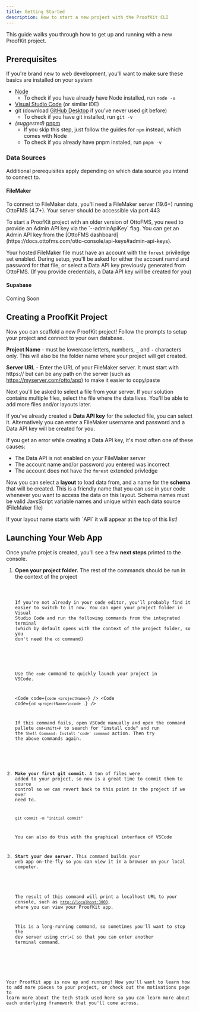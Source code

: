 ```yaml
---
title: Getting Started
description: How to start a new project with the ProofKit CLI
---
```



This guide walks you through how to get up and running with a new ProofKit project.

## Prerequisites

If you're brand new to web development, you'll want to make sure these basics are installed on your system

- [Node](https://nodejs.org/en)
  - To check if you have already have Node installed, run `node -v`
- [Visual Studio Code](https://code.visualstudio.com/download) (or similar IDE)
- git (download [GitHub Desktop](https://github.com/apps/desktop) if you've never used git before)
  - To check if you have git installed, run `git -v`
- _(suggested)_ [pnpm](https://pnpm.io/installation)
  - If you skip this step, just follow the guides for `npm` instead, which comes with Node
  - To check if you already have pnpm instaled, run `pnpm -v`

### Data Sources

Additional prerequisites apply depending on which data source you intend to connect to.

#### FileMaker

To connect to FileMaker data, you'll need a FileMaker server (19.6+) running OttoFMS (4.7+). Your server should be accessible via port 443

<Aside title="For older versions of OttoFMS">
  To start a ProofKit project with an older version of OttoFMS, you need to provide an Admin API key via the `--adminApiKey` flag. You can get an Admin API key from the [OttoFMS dashboard](https://docs.ottofms.com/otto-console/api-keys#admin-api-keys).

  <CliCommand command="@proofgeist/kit init --adminApiKey=<YourAdminApiKey>" type="execute" />
</Aside>

Your hosted FileMaker file must have an account with the `fmrest` priviledge set enabled. During setup, you'll be asked for either the account namd and password for that file, or select a Data API key previously generated from OttoFMS. (If you provide credentials, a Data API key will be created for you)

#### Supabase

Coming Soon

## Creating a ProofKit Project

Now you can scaffold a new ProofKit project! Follow the prompts to setup your project and connect to your own database.

<InitCommand />

**Project Name** - must be lowercase letters, numbers, `_` and `-` characters only. This will also be the folder name where your project will get created.

**Server URL** - Enter the URL of your FileMaker server. It must start with https:// but can be any path on the server (such as https://myserver.com/otto/app) to make it easier to copy/paste

Next you'll be asked to select a file from your server. If your solution contains multiple files, select the file where the data lives. You'll be able to add more files and/or layouts later.

If you've already created a **Data API key** for the selected file, you can select it. Alternatively you can enter a FileMaker username and password and a Data API key will be created for you.

<Aside type="caution" title="Data API Key Troubleshooting">
If you get an error while creating a Data API key, it's most often one of these causes:

- The Data API is not enabled on your FileMaker server
- The account name and/or password you entered was incorrect
- The account does not have the `fmrest` extended privledge

</Aside>

Now you can select a **layout** to load data from, and a name for the **schema** that will be created. This is a friendly name that you can use in your code whenever you want to access the data on this layout. Schema names must be valid JavsScript variable names and unique within each data source (FileMaker file)

<Aside type="tip">
  If your layout name starts with `API` it will appear at the top of this list!
</Aside>

## Launching Your Web App

Once you're projet is created, you'll see a few **next steps** printed to the console.

<Steps>

1. **Open your project folder.** The rest of the commands should be run in the context of the project

   <Code code="cd <projectName>" frame="none" />

   If you're not already in your code editor, you'll probably find it easier to switch to it now. You can open your project folder in Visual Studio Code and run the following commands from the integrated terminal (which by default opens with the context of the project folder, so you don't need the `cd` command)

      <Aside type="tip">

   Use the `code` command to quickly launch your project in VSCode.

   <Code code={`code <projectName>`} />
   <Code code={`cd <projectName>\ncode .`} />

   If this command fails, open VSCode manually and open the command pallete `cmd+shift+P` to search for "install code" and run the `Shell Command: Install 'code' command` action. Then try the above commands again.

      </Aside>

2. **Make your first git commit.** A ton of files were added to your project, so now is a great time to commit them to source control so we can revert back to this point in the project if we ever need to.

   `git commit -m "initial commit"`

   You can also do this with the graphical interface of VSCode

3. **Start your dev server.** This command builds your web app on-the-fly so you can view it in a browser on your local computer.

   <CliCommand command="dev" frame="none" />

   The result of this command will print a localhost URL to your console, such as [`http://localhost:3000`](http://localhost:3000), where you can view your ProofKit app.

   This is a long-running command, so sometimes you'll want to stop the dev server using `ctrl+C` so that you can enter another terminal command.

</Steps>

Your ProofKit app is now up and running! Now you'll want to learn how to add more pieces to your project, or check out the motivations page to learn more about the tech stack used here so you can learn more about each underlying framework that you'll come across.
